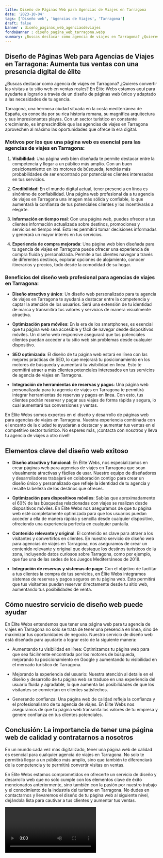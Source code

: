 ```yaml
---
title: Diseño de Páginas Web para Agencias de Viajes en Tarragona
date: '2023-10-04'
tags: ['Diseño web', 'Agencias de Viajes', 'Tarragona']
draft: false
banner : diseño_paginas_web_agenciasdeviajes
fondoBanner : diseño_pagina_web_tarragona.webp
summary: ¿Buscas destacar como agencia de viajes en Tarragona? ¿Quieres convertir las visitas a tu sitio web en ventas reales? En Élite Webs estamos aquí para ayudarte a lograrlo a través de un diseño de páginas web único y adaptado a las necesidades de tu agencia.
---
```


## Diseño de Páginas Web para Agencias de Viajes en Tarragona: Aumenta tus ventas con una presencia digital de élite

¿Buscas destacar como agencia de viajes en Tarragona? ¿Quieres convertir las visitas a tu sitio web en ventas reales? En Élite Webs estamos aquí para ayudarte a lograrlo a través de un diseño de páginas web único y adaptado a las necesidades de tu agencia.

Tarragona, una hermosa ciudad situada en la costa mediterránea de España, es conocida por su rica historia romana, su magnífica arquitectura y sus impresionantes playas. Con un sector turístico en constante crecimiento, es imprescindible que las agencias de viajes en Tarragona aprovechen al máximo las oportunidades que ofrece la era digital.

### Motivos por los que una página web es esencial para las agencias de viajes en Tarragona:

1. **Visibilidad**: Una página web bien diseñada te permite destacar entre la competencia y llegar a un público más amplio. Con un buen posicionamiento en los motores de búsqueda, tendrás más probabilidades de ser encontrado por potenciales clientes interesados en tus servicios.

2. **Credibilidad**: En el mundo digital actual, tener presencia en línea es sinónimo de confiabilidad. Una página web profesional da a tu agencia de viajes en Tarragona una imagen más sólida y confiable, lo que aumentará la confianza de tus potenciales clientes y los incentivarás a elegirte.

3. **Información en tiempo real**: Con una página web, puedes ofrecer a tus clientes información actualizada sobre destinos, promociones y servicios en tiempo real. Esto les permitirá tomar decisiones informadas y generará un mayor interés en tus servicios.

4. **Experiencia de compra mejorada**: Una página web bien diseñada para tu agencia de viajes en Tarragona puede ofrecer una experiencia de compra fluida y personalizada. Permite a tus clientes navegar a través de diferentes destinos, explorar opciones de alojamiento, conocer itinerarios y precios, todo desde la comodidad de su hogar.

### Beneficios del diseño web profesional para agencias de viajes en Tarragona:

- **Diseño atractivo y único**: Un diseño web personalizado para tu agencia de viajes en Tarragona te ayudará a destacar entre la competencia y captar la atención de los usuarios. Será una extensión de tu identidad de marca y transmitirá tus valores y servicios de manera visualmente atractiva.

- **Optimización para móviles**: En la era de los smartphones, es esencial que tu página web sea accesible y fácil de navegar desde dispositivos móviles. Un diseño web responsive asegurará que tus potenciales clientes puedan acceder a tu sitio web sin problemas desde cualquier dispositivo.

- **SEO optimizado**: El diseño de tu página web estará en línea con las mejores prácticas de SEO, lo que mejorará tu posicionamiento en los motores de búsqueda y aumentará tu visibilidad en línea. Esto te permitirá atraer a más clientes potenciales interesados en tus servicios de agencia de viajes en Tarragona.

- **Integración de herramientas de reservas y pagos**: Una página web personalizada para tu agencia de viajes en Tarragona te permitirá integrar herramientas de reservas y pagos en línea. Con esto, tus clientes podrán reservar y pagar sus viajes de forma rápida y segura, lo cual aumentará tus conversiones y ventas.

En Élite Webs somos expertos en el diseño y desarrollo de páginas web para agencias de viajes en Tarragona. Nuestra experiencia combinada con el encanto de la ciudad te ayudarán a destacar y aumentar tus ventas en el competitivo sector turístico. No esperes más, ¡contacta con nosotros y lleva tu agencia de viajes a otro nivel!

<GifSeo />

<Cta />

## Elementos clave del diseño web exitoso

- **Diseño atractivo y funcional**: En Élite Webs, nos especializamos en crear páginas web para agencias de viajes en Tarragona que sean visualmente atractivas y fáciles de usar. Nuestro equipo de diseñadores y desarrolladores trabajará en colaboración contigo para crear un diseño único y personalizado que refleje la identidad de tu agencia y resalte la belleza de los destinos que ofreces.

- **Optimización para dispositivos móviles**: Sabías que aproximadamente el 60% de las búsquedas relacionadas con viajes se realizan desde dispositivos móviles. En Élite Webs nos aseguramos de que tu página web esté completamente optimizada para que los usuarios puedan acceder a ella de manera rápida y sencilla desde cualquier dispositivo, ofreciendo una experiencia perfecta en cualquier pantalla.

- **Contenido relevante y original**: El contenido es clave para atraer a los visitantes y convertirlos en clientes. En nuestro servicio de diseño web para agencias de viajes en Tarragona, nos aseguramos de crear un contenido relevante y original que destaque los destinos turísticos de la zona, incluyendo datos curiosos sobre Tarragona, como por ejemplo, que fue una de las sedes de los Juegos Mediterráneos de 2018.

- **Integración de reservas y sistemas de pago**: Con el objetivo de facilitar a tus clientes la compra de tus servicios, en Élite Webs integramos sistemas de reservas y pagos seguros en tu página web. Esto permitirá que tus visitantes puedan reservar directamente desde tu sitio web, aumentando tus posibilidades de venta.

## Cómo nuestro servicio de diseño web puede ayudar

En Élite Webs entendemos que tener una página web para tu agencia de viajes en Tarragona no solo se trata de tener una presencia en línea, sino de maximizar tus oportunidades de negocio. Nuestro servicio de diseño web está diseñado para ayudarte a lograr esto de la siguiente manera:

- Aumentando tu visibilidad en línea: Optimizamos tu página web para que sea fácilmente encontrada por los motores de búsqueda, mejorando tu posicionamiento en Google y aumentando tu visibilidad en el mercado turístico de Tarragona.

- Mejorando la experiencia del usuario: Nuestra atención al detalle en el diseño y desarrollo de tu página web se traduce en una experiencia del usuario fluida y agradable, lo que aumenta las posibilidades de que los visitantes se conviertan en clientes satisfechos.

- Generando confianza: Una página web de calidad refleja la confianza y el profesionalismo de tu agencia de viajes. En Élite Webs nos aseguramos de que tu página web transmita los valores de tu empresa y genere confianza en tus clientes potenciales.

## Conclusión: La importancia de tener una página web de calidad y contratarnos a nosotros

En un mundo cada vez más digitalizado, tener una página web de calidad es esencial para cualquier agencia de viajes en Tarragona. No solo te permitirá llegar a un público más amplio, sino que también te diferenciará de la competencia y te permitirá convertir visitas en ventas.

En Élite Webs estamos comprometidos en ofrecerte un servicio de diseño y desarrollo web que no solo cumple con los elementos clave de éxito mencionados anteriormente, sino también con la pasión por nuestro trabajo y el conocimiento de la industria del turismo en Tarragona. No dudes en contactarnos y llevaremos el diseño de tu página web al siguiente nivel, dejándola lista para cautivar a tus clientes y aumentar tus ventas.

<Video />

<CtaBot job='Agencias de Viajes' city='Tarragona'/>

<Gmaps query='Tarragona+españa+maps' />